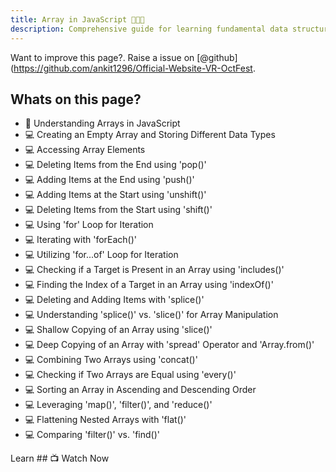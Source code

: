 ```yaml
---
title: Array in JavaScript 📝👨‍💻
description: Comprehensive guide for learning fundamental data structure of JavaScript - Arrays
---
```


<Callout>

Want to improve this page?. Raise a issue on [@github](https://github.com/ankit1296/Official-Website-VR-OctFest.

</Callout>

## Whats on this page?

- 📌 Understanding Arrays in JavaScript
- 💻 Creating an Empty Array and Storing Different Data Types
- 💻 Accessing Array Elements
- 💻 Deleting Items from the End using 'pop()'
- 💻 Adding Items at the End using 'push()'
- 💻 Adding Items at the Start using 'unshift()'
- 💻 Deleting Items from the Start using 'shift()'
- 💻 Using 'for' Loop for Iteration
- 💻 Iterating with 'forEach()'
- 💻 Utilizing 'for...of' Loop for Iteration
- 💻 Checking if a Target is Present in an Array using 'includes()'
- 💻 Finding the Index of a Target in an Array using 'indexOf()'
- 💻 Deleting and Adding Items with 'splice()'
- 💻 Understanding 'splice()' vs. 'slice()' for Array Manipulation
- 💻 Shallow Copying of an Array using 'slice()'
- 💻 Deep Copying of an Array with 'spread' Operator and 'Array.from()'
- 💻 Combining Two Arrays using 'concat()'
- 💻 Checking if Two Arrays are Equal using 'every()'
- 💻 Sorting an Array in Ascending and Descending Order
- 💻 Leveraging 'map()', 'filter()', and 'reduce()' 
- 💻 Flattening Nested Arrays with 'flat()'
- 💻 Comparing 'filter()' vs. 'find()'  






<Tabs defaultValue="learn">

<TabsList>
  <TabsTrigger value="learn">Learn</TabsTrigger>
</TabsList>

<TabsContent value="learn">
     ## 📺 Watch Now


<div className="w-full h-full">
  <VideoPlayer src="https://youtu.be/y1vuYL7DtPU?si=3CHVcEAPhp_nWpbO"/>
</div>

</TabsContent>

</Tabs>